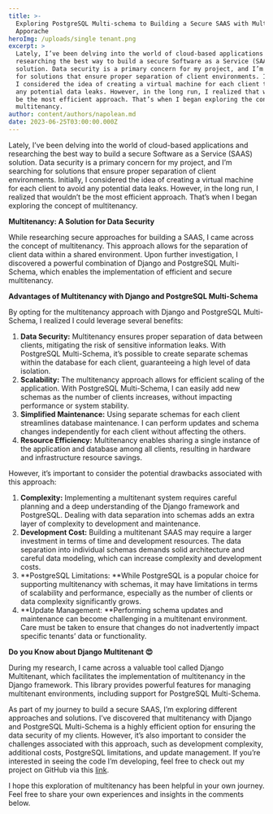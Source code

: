 ```yaml
---
title: >-
  Exploring PostgreSQL Multi-schema to Building a Secure SAAS with Multitenant
  Apporache
heroImg: /uploads/single tenant.png
excerpt: >
  Lately, I’ve been delving into the world of cloud-based applications and
  researching the best way to build a secure Software as a Service (SAAS)
  solution. Data security is a primary concern for my project, and I’m searching
  for solutions that ensure proper separation of client environments. Initially,
  I considered the idea of creating a virtual machine for each client to avoid
  any potential data leaks. However, in the long run, I realized that wouldn’t
  be the most efficient approach. That’s when I began exploring the concept of
  multitenancy.
author: content/authors/napolean.md
date: 2023-06-25T03:00:00.000Z
---
```


Lately, I’ve been delving into the world of cloud-based applications and researching the best way to build a secure Software as a Service (SAAS) solution. Data security is a primary concern for my project, and I’m searching for solutions that ensure proper separation of client environments. Initially, I considered the idea of creating a virtual machine for each client to avoid any potential data leaks. However, in the long run, I realized that wouldn’t be the most efficient approach. That’s when I began exploring the concept of multitenancy.

**Multitenancy: A Solution for Data Security**

While researching secure approaches for building a SAAS, I came across the concept of multitenancy. This approach allows for the separation of client data within a shared environment. Upon further investigation, I discovered a powerful combination of Django and PostgreSQL Multi-Schema, which enables the implementation of efficient and secure multitenancy.

**Advantages of Multitenancy with Django and PostgreSQL Multi-Schema**

By opting for the multitenancy approach with Django and PostgreSQL Multi-Schema, I realized I could leverage several benefits:

1. **Data Security:** Multitenancy ensures proper separation of data between clients, mitigating the risk of sensitive information leaks. With PostgreSQL Multi-Schema, it’s possible to create separate schemas within the database for each client, guaranteeing a high level of data isolation.
2. **Scalability:** The multitenancy approach allows for efficient scaling of the application. With PostgreSQL Multi-Schema, I can easily add new schemas as the number of clients increases, without impacting performance or system stability.
3. **Simplified Maintenance:** Using separate schemas for each client streamlines database maintenance. I can perform updates and schema changes independently for each client without affecting the others.
4. **Resource Efficiency:** Multitenancy enables sharing a single instance of the application and database among all clients, resulting in hardware and infrastructure resource savings.

However, it’s important to consider the potential drawbacks associated with this approach:

1. **Complexity:** Implementing a multitenant system requires careful planning and a deep understanding of the Django framework and PostgreSQL. Dealing with data separation into schemas adds an extra layer of complexity to development and maintenance.
2. **Development Cost:** Building a multitenant SAAS may require a larger investment in terms of time and development resources. The data separation into individual schemas demands solid architecture and careful data modeling, which can increase complexity and development costs.
3. **PostgreSQL Limitations: **While PostgreSQL is a popular choice for supporting multitenancy with schemas, it may have limitations in terms of scalability and performance, especially as the number of clients or data complexity significantly grows.
4. **Update Management: **Performing schema updates and maintenance can become challenging in a multitenant environment. Care must be taken to ensure that changes do not inadvertently impact specific tenants’ data or functionality.

**Do you Know about Django Multitenant 😍**

During my research, I came across a valuable tool called Django Multitenant, which facilitates the implementation of multitenancy in the Django framework. This library provides powerful features for managing multitenant environments, including support for PostgreSQL Multi-Schema.

As part of my journey to build a secure SAAS, I’m exploring different approaches and solutions. I’ve discovered that multitenancy with Django and PostgreSQL Multi-Schema is a highly efficient option for ensuring the data security of my clients. However, it’s also important to consider the challenges associated with this approach, such as development complexity, additional costs, PostgreSQL limitations, and update management. If you’re interested in seeing the code I’m developing, feel free to check out my project on GitHub via this [link](https://github.com/caiomoura1994/Django-Miltitenant-Database).

I hope this exploration of multitenancy has been helpful in your own journey. Feel free to share your own experiences and insights in the comments below.
